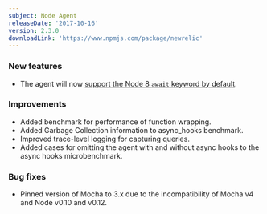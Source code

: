 ```yaml
---
subject: Node Agent
releaseDate: '2017-10-16'
version: 2.3.0
downloadLink: 'https://www.npmjs.com/package/newrelic'
---
```


### New features

* The agent will now [support the Node 8 `await` keyword by default](/docs/agents/nodejs-agent/getting-started/compatibility-requirements-nodejs-agent).

### Improvements

* Added benchmark for performance of function wrapping.
* Added Garbage Collection information to async_hooks benchmark.
* Improved trace-level logging for capturing queries.
* Added cases for omitting the agent with and without async hooks to the async hooks microbenchmark.

### Bug fixes

* Pinned version of Mocha to 3.x due to the incompatibility of Mocha v4 and Node v0.10 and v0.12.
